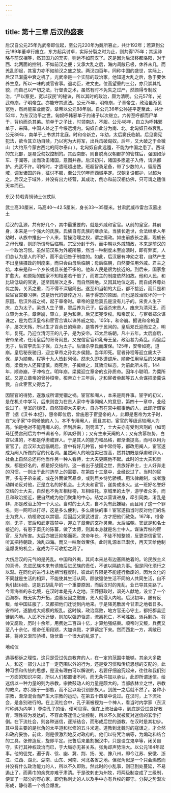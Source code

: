 ```yaml
---
---
---
```

title: 第十三章 后汉的盛衰
---




后汉自公元25年光武帝即位起，至公元220年为魏所篡止，共计192年；若算到公元189年董卓行废立，东方起兵讨卓，实际分裂之时为止，则共得175年；其运祚略与前汉相等，然其国力的充实，则远不如前汉了。这是因为后汉移都洛阳，对于西、北两面的控制，不如前汉之便；又承大乱之后，海内凋敝已极，休养未几，而羌乱即起，其富力亦不如前汉之盛之故。两汉四百年，同称中国的盛世，实际上，后汉已渐露中衰之机了。光武帝是一个实际的政治家。他知道大乱之后，急于要休养生息，所以一味的减官省事。退功臣，进文吏。位高望重的三公，亦只崇其礼貌，而自己以严切之法，行督责之术，虽然有时不免失之过严，然颇得专制政治，“严以察吏，宽以驭民”的秘诀，所以其时的政治，颇为清明。公元57年，光武帝崩，子明帝立。亦能守其遗法。公元75年，明帝崩，子章帝立，政治虽渐见宽弛，然尚能蒙业而安。章帝以公元88年崩。自公元36年公孙述平定至此，共计52年，为东汉治平之世。匈奴呼韩邪单于约诸子以次继立。六传至呼都而尸单于，背约而杀其弟。前单于之子比，时领南边，不服。公元48年，自立为呼韩邪单于，来降。中国人处之于今绥远境内。匈奴自此分为南、北。北匈奴日益衰乱。公元89年，南单于上书求并北庭。时和帝新立，年幼，太后窦氏临朝。后见窦宪犯法，欲令其立功自赎，乃以宪为大将军，出兵击破匈奴。后年，又大破之于金微山（大约系今蒙古西北的阿尔泰山 ）。北匈奴自此远遁，不能为中国之患了。西域的东北部，是易受匈奴控制的。其西南部，则自脱离汉朝都护的管辖后，强国如莎车、于阗等，出而攻击诸国，意图并吞。后汉初兴，诸国多愿遣子入侍，请派都护。光武不许。明帝时，才遣班超出使。班超智勇足备，带了少数的人，留居西域，调发诸国的兵，征讨不服，至公元91年而西域平定。汉朝复设都护，以超为之。后汉之于域外，并没有出力经营，其成功，倒亦和前汉相仿佛，只可谓之适值天幸而已。



东汉·持戟青铜骑士仪仗队

武士高30厘米，马高40～42.5厘米，身长33～35厘米。甘肃武威市雷台汉墓出土

后汉的乱源，共有好几个，其中最重要的，就是外戚和宦官。从前的皇室，其前身，本来是一个强大的氏族。氏族自有氏族的继承法。当族长逝世，合法继承人年幼时，从族中推出一个人来，暂操治理之权，谓之摄政。如由前族长之妻，现族长之母代理，则即所谓母后临朝。宗室分封于外，而中朝以外戚辅政，本来是前汉的一个政治习惯。虽然前汉系为外戚所篡，然当一种制度未至崩溃时，即有弊窦，人们总认为是人的不好，而不会归咎于制度的。如此，后汉屡有冲幼之君，自然产生不出皇族摄政的制度来，而只会由母后临朝；母后临朝，自然要任用外戚。君主之始，本来是和一个乡长或县长差不多的。他和人民是很为接近的。到后来，国家愈扩愈大，和原始的国家不知相差若干倍了，而君主的制度依然如故。他和人民，和比较低级的官吏，遂至因层次之多，而自然隔绝。又因其地位之高，而自成养尊处优之势，关系之重，而不得不深居简出。遂至和当朝的大臣，都不接近，而只是和些宦官宫妾习狎。这是历代的嬖倖近习，易于得志的原因，而也是政治败坏的一个原因。后汉外戚之祸，起于章帝时。章帝的皇后窦氏是没有儿子的。宋贵人生子庆，立为太子。梁贵人生子肇，窦后养为己子。后诬杀宋贵人，废庆为清河王，而立肇为太子。章帝崩，肇立，是为和帝。后兄窦宪专权。和帝既长，与宦者郑众谋诛之，是为后汉皇帝和宦官合谋以诛外戚之始。105年，和帝崩。据说和帝的皇子，屡次天殇，所以生才百余日的殇帝，是寄养于民间的。皇后邓氏迎而立之。明年，复死。乃迎立清河王的儿子，是为安帝。邓太后临朝，凡十五年。太后崩后，安帝亲政，任用皇后的哥哥阎显，又宠信宦官和乳母王圣，政治甚为紊乱。阎皇后无子，后宫李氏生子保，立为太子。后谮杀李氏而废保。125年，安帝如宛，道崩。皇后秘丧驰归，迎立章帝之孙北乡侯懿。当年即死。宦者孙程等迎立废太子保，是为顺帝。程等十九人皆封列侯。然未久即多遭谴斥。顺帝任用皇后的父亲梁商，梁商为人还算谨慎。商死后，子冀继之，其骄淫纵恣，为前此所未有。144年，顺帝崩，子冲帝立。明年崩。梁冀迎立章帝的玄孙质帝。因年小聪明，为冀所弑。又迎立章帝的曾孙桓帝。桓帝立十三年后，才和宦者单超等五人合谋把梁冀诛戮，自此宦官又得势了。

因宦官的得势，遂激成所谓党锢之祸。宦官和阉人，本来是两件事。宦字的初义，是在机关中学习，后来则变为在贵人家中专事伺候人的意思，第四十一章中，业经说过了。皇室的规模，自然较卿大夫更大，自亦有在宫中服事他的人，此即所谓宦官（据《汉书·本纪》，惠帝即位后，曾施恩于宦皇帝的人，此即是惠帝为太子时，在“太子家”中伺候他的人 ）。本不专用阉人，而且其初，宦官的等级远较阉人为高，怕是绝对不能用阉人的。但到后来，刑罚滥了，士大夫亦有受到宫刑的（如司马迁受宫刑后为中书谒者令，即其好例 ）；又有生来天阉的人；又有贪慕权势，白宫以进的，不都是俘虏或罪人。于是其人的能力和品格，都渐渐提高，而可以用为宦官了。后汉邓太后临朝后，宫中有好几种官，如中常侍等，都改用阉人，宦官遂成为阉人所做的官的代名词。虽然阉人的地位实已提高，然其初既是俘虏和罪人，社会上自然总还将他当作另一种人看待，士大夫更瞧他不起。此时的士大夫和贵族，都是好名的，都是好交结的。这一者出于战国之世，贵族好养士，士人好奔走的习惯，一则出于此时选举上的需要，在第四十三章中，业经说过了。当时的宦官，多有子弟亲戚，或在外面做官暴虐，或则居乡恃势骄横。用法律裁制，或者激动舆论反对他，正是立名的好机会。士大夫和宦官，遂势成水火。这一班好名誉好交结的士大夫，自然也不免互相标榜，互相结托。京城里的太学，游学者众多，而且和政治接近，便自然成为他们聚集的中心。结党以营谋进身，牵引同类，淆乱是非，那是政治上的一个大忌。当时的士大夫，自不免有此嫌疑。而且用了这一个罪名，则一网可以打尽，这是多么便利，多么痛快的事！宦官遂指当时反对他们的名士为党人，劝桓帝加以禁锢，后因后父窦武进言，方才把他们赦免。167年，桓帝崩，无子，窦后和武定策禁中，迎立了章帝的玄孙灵帝。太后临朝。窦武是和名士接近的，有恩于窦氏的陈蕃，做了太傅，则其本身就是名士中人。谋诛弄权的宦官，反为所害。太后亦被迁抑郁而死。灵帝年长，不徒不知整顿，反更崇信宦官，听其把持朝政，浊乱四海。而又一味聚敛奢侈。此时乱源本已潜伏，再天天给他制造爆发的机会，遂成为不可收拾之局了。

大伤后汉的元气的是羌乱。中国和外夷，其间本来总有边塞隔绝着的。论民族主义的真谛，先进民族本来有诱掖后进民族的责任，不该以隔绝为事。但是同化须行之以渐。在同化的进行未达相当程度时，彼此的界限是不能遽行撤废的。因为文化的不同就是生活的相异，不能使其生活从同，顾欲强使生活不同的人共同生活，自不免引起纠纷。这是五胡乱华的一个重要原因，而后汉时的羌乱，业已导其先路了。今青海省的东北境，在汉时本是羌人之地。王莽摄政时，讽羌人献地，设立了一个西海郡。既无实力开拓，边塞反因之撤废，羌人就侵入内地。后汉初年，屡有反叛，给中国征服了，又都把他们迁徙到内地来。于是降羌散居今甘肃之地者日多。安帝时，遂酿成大规模的叛乱。这时候，政治腐败，地方官无心守土，都把郡县迁徙到内地。人民不乐迁徙，则加以强迫驱遣，流离死亡，不可胜数。派兵剿办，将帅又腐败，历时十余年，用费达二百四十亿，才算勉强结束。顺帝时又叛，兵费又至八十佘亿，桓帝任用段颎，大加诛戮，才算镇定下来。然而西北一方，凋敝已甚，将帅又渐形骄横，隐伏着一个很大的乱源了。

地动仪



遇事都诉之理性，这只是受过优良教育的人，在一定的范围中能够。其余大多数人，和这一部分人出于一定范围以外的行为，还是受习惯和传统思想的支配的。此种习惯和传统的思想，是没有理由可以解说的，若要仔细追究起来，往往和我们别一方面的知识冲突，所以人们都置诸不问，而无条件加以承认，此即所谓迷信。给迷信以一种力量的则为宗教。宗教鼓动人的力量是颇大的。当部族林立之世，宗教的教义，亦只限于一部族，而不足以吸引别部族人。到统一之后就不然了。各种小宗教，渐渐混合而产生大宗教的运动，在第五十四章中说过。在汉时，上下流社会，是各别进行的。在上流社会中，孔子渐被视为一个神人，看当时内学家（东汉时称纬为内学 ）尊崇孔子的话，便可见得。但在上流社会中，到底是受过良好教育，理性较为发达的，不容此等迷信之论控制，所以不久就被反对迷信的玄学打倒。在下流社会，则各种迷信，逐渐结合，而形成后世的道教。在汉时是其初步。其中最主要的是张角的太平道和张修的五斗米道。道教到北魏时的寇谦之，才全然和政府妥协，前此，则是很激烈地反对政府的。他们以符咒治病等，为煽动和结合的工具。张修造反，旋即平定。张鲁后来虽割据汉中，只是设立鬼卒等，闭关自守，实行其神权政治而已，于大局亦无甚关系。张角却声势浩大。以公元184年起事。他的徒党，遍于青、徐、幽、冀、荆、扬、兖、豫八州，即今江苏、安徽、浙江、江西、湖北、湖南、山东、河南、河北各省之地。但张角似是一个只会煽惑而并没有什么政治能力的人，所以不久即败。然此时的小乱事，则已到处蔓延，不易遏止了，而黄巾的余党亦难于肃清。于是改刺史为州牧，将两级制变成了三级制，便宜了一部分的野心家，即仍称刺史的人以及手中亦有兵权的郡守。分裂之势渐次形成，静待着一个机会爆发。